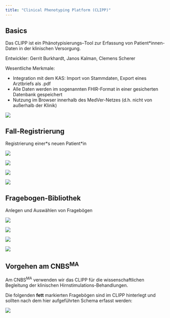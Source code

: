 ```yaml
---
title: "Clinical Phenotyping Platform (CLIPP)"
---
```


## Basics

Das CLIPP ist ein Phänotypisierungs--Tool zur Erfassung von Patient\*innen-Daten in der klinischen Versorgung.

Entwickler: Gerrit Burkhardt, Janos Kalman, Clemens Scherer

Wesentliche Merkmale:

-   Integration mit dem KAS: Import von Stammdaten, Export eines Arztbriefs als .pdf
-   Alle Daten werden im sogenannten FHIR-Format in einer gesicherten Datenbank gespeichert
-   Nutzung im Browser innerhalb des MedVer-Netzes (d.h. nicht von außerhalb der Klinik)

![](images/01_login.png){fig-align="center"}

## Fall-Registrierung

Registrierung einer\*s neuen Patient\*in

![](images/02_register_01.png){fig-align="center"}

![](images/03_register_02.png){fig-align="center"}

![](images/04_register_03.png){fig-align="center"}

![](images/05_register_04.png){fig-align="center"}

## Fragebogen-Bibliothek

Anlegen und Auswählen von Fragebögen

![](images/06_biblio_01.png){fig-align="center"}

![](images/07_biblio_02.png){fig-align="center"}

![](images/08_biblio_03-01.png){fig-align="center"}

![](images/09_biblio_04-01.png){fig-align="center"}

## Vorgehen am CNBS^MA^

Am CNBS^MA^ verwenden wir das CLIPP für die wissenschaftlichen Begleitung der klinischen Hirnstimulations-Behandlungen.

Die folgenden **fett** markierten Fragebögen sind im CLIPP hinterlegt und sollten nach dem hier aufgeführten Schema erfasst werden:

![](images/image-1708442326.png)

